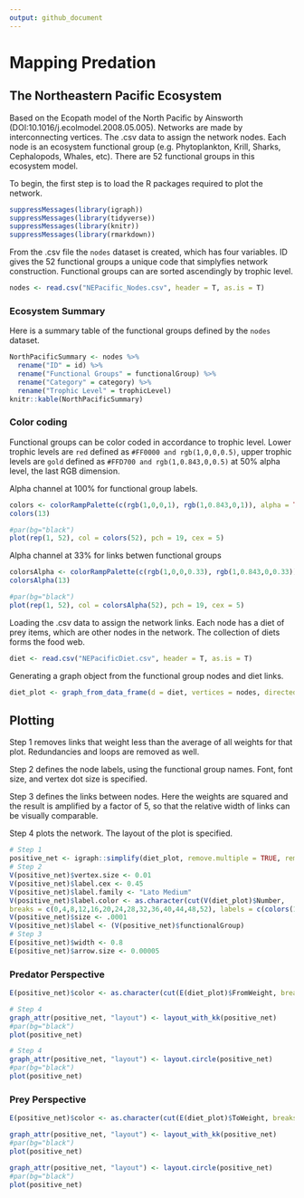 ```yaml
---
output: github_document
---
```


# Mapping Predation

## The Northeastern Pacific Ecosystem

Based on the Ecopath model of the North Pacific by Ainsworth (DOI:10.1016/j.ecolmodel.2008.05.005). Networks are made by interconnecting vertices. The .csv data to assign the network nodes. Each node is an ecosystem functional group (e.g. Phytoplankton, Krill, Sharks, Cephalopods, Whales, etc). There are 52 functional groups in this ecosystem model.

To begin, the first step is to load the R packages required to plot the network.

```r
suppressMessages(library(igraph))
suppressMessages(library(tidyverse))
suppressMessages(library(knitr))
suppressMessages(library(rmarkdown))
```

From the .csv file the `nodes` dataset is created, which has four variables. ID gives the 52 functional groups a unique code that simplyfies network construction. Functional groups can are sorted ascendingly by trophic level.

```r
nodes <- read.csv("NEPacific_Nodes.csv", header = T, as.is = T)
```

### Ecosystem Summary

Here is a summary table of the functional groups defined by the `nodes` dataset.

```r
NorthPacificSummary <- nodes %>%
  rename("ID" = id) %>%
  rename("Functional Groups" = functionalGroup) %>%
  rename("Category" = category) %>%
  rename("Trophic Level" = trophicLevel)
knitr::kable(NorthPacificSummary)
```

### Color coding

Functional groups can be color coded in accordance to trophic level. Lower trophic levels are `red` defined as `#FF0000 and rgb(1,0,0,0.5)`, upper trophic levels are `gold` defined as `#FFD700 and rgb(1,0.843,0,0.5)` at 50% alpha level, the last RGB dimension.

Alpha channel at 100% for functional group labels.

```r
colors <- colorRampPalette(c(rgb(1,0,0,1), rgb(1,0.843,0,1)), alpha = TRUE)
colors(13)
```

```r
#par(bg="black")
plot(rep(1, 52), col = colors(52), pch = 19, cex = 5)
```

Alpha channel at 33% for links betwen functional groups

```r
colorsAlpha <- colorRampPalette(c(rgb(1,0,0,0.33), rgb(1,0.843,0,0.33)), alpha = TRUE)
colorsAlpha(13)
```

```r
#par(bg="black")
plot(rep(1, 52), col = colorsAlpha(52), pch = 19, cex = 5)
```

Loading the .csv data to assign the network links. Each node has a diet of prey items, which are other nodes in the network. The collection of diets forms the food web.

```r
diet <- read.csv("NEPacificDiet.csv", header = T, as.is = T)
```

Generating a graph object from the functional group nodes and diet links.

```r
diet_plot <- graph_from_data_frame(d = diet, vertices = nodes, directed = T)
```

## Plotting

Step 1 removes links that weight less than the average of all weights for that plot. Redundancies and loops are removed as well.

Step 2 defines the node labels, using the functional group names. Font, font size, and vertex dot size is specified.

Step 3 defines the links between nodes. Here the weights are squared and the result is amplified by a factor of 5, so that the relative width of links can be visually comparable.

Step 4 plots the network. The layout of the plot is specified.

```r
# Step 1
positive_net <- igraph::simplify(diet_plot, remove.multiple = TRUE, remove.loops = TRUE, edge.attr.comb = igraph_opt("edge.attr.comb"))
# Step 2
V(positive_net)$vertex.size <- 0.01
V(positive_net)$label.cex <- 0.45
V(positive_net)$label.family <- "Lato Medium"
V(positive_net)$label.color <- as.character(cut(V(diet_plot)$Number,
breaks = c(0,4,8,12,16,20,24,28,32,36,40,44,48,52), labels = c(colors(13))))
V(positive_net)$size <- .0001
V(positive_net)$label <- (V(positive_net)$functionalGroup)
# Step 3
E(positive_net)$width <- 0.8
E(positive_net)$arrow.size <- 0.00005
```

### Predator Perspective

```r
E(positive_net)$color <- as.character(cut(E(diet_plot)$FromWeight, breaks = c(0,4,8,12,16,20,24,28,32,36,40,44,48,52), labels = c(colorsAlpha(13))))
```


```r
# Step 4
graph_attr(positive_net, "layout") <- layout_with_kk(positive_net)
#par(bg="black")
plot(positive_net)
```

```r
# Step 4
graph_attr(positive_net, "layout") <- layout.circle(positive_net)
#par(bg="black")
plot(positive_net)
```

### Prey Perspective

```r
E(positive_net)$color <- as.character(cut(E(diet_plot)$ToWeight, breaks = c(0,4,8,12,16,20,24,28,32,36,40,44,48,52), labels = c(colorsAlpha(13))))
```

```r
graph_attr(positive_net, "layout") <- layout_with_kk(positive_net)
#par(bg="black")
plot(positive_net)
```

```r
graph_attr(positive_net, "layout") <- layout.circle(positive_net)
#par(bg="black")
plot(positive_net)
```
